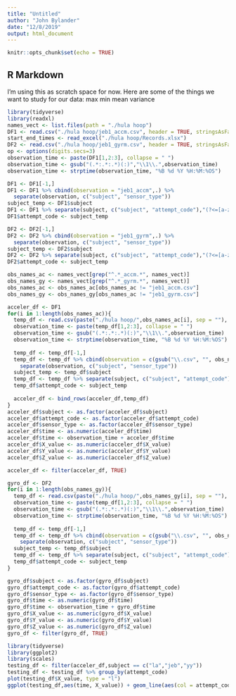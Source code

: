 ```yaml
---
title: "Untitled"
author: "John Bylander"
date: "12/8/2019"
output: html_document
---
```


```r
knitr::opts_chunk$set(echo = TRUE)
```

## R Markdown

I'm using this as scratch space for now. Here are some of the things we want to study for our data:
max
min 
mean
variance

```r
library(tidyverse)
library(readxl)
names_vect <- list.files(path = "./hula hoop")
DF1 <- read.csv("./hula hoop/jeb1_accm.csv", header = TRUE, stringsAsFactors = FALSE)
start_end_times <- read_excel("./hula hoop/Records.xlsx")
DF2 <- read.csv("./hula hoop/jeb1_gyrm.csv", header = TRUE, stringsAsFactors = FALSE)
op <- options(digits.secs=3)
observation_time <- paste(DF1[1,2:3], collapse = " ")
observation_time <- gsub("(.*:.*:.*)(:)","\\1\\.",observation_time)
observation_time <- strptime(observation_time, "%B %d %Y %H:%M:%OS")

DF1 <- DF1[-1,]
DF1 <- DF1 %>% cbind(observation = "jeb1_accm",.) %>% 
  separate(observation, c("subject", "sensor_type"))
subject_temp <- DF1$subject
DF1 <- DF1 %>% separate(subject, c("subject", "attempt_code"),"(?<=[a-z])(?=[0-9])")
DF1$attempt_code <- subject_temp

DF2 <- DF2[-1,]
DF2 <- DF2 %>% cbind(observation = "jeb1_gyrm",.) %>% 
  separate(observation, c("subject", "sensor_type"))
subject_temp <- DF2$subject
DF2 <- DF2 %>% separate(subject, c("subject", "attempt_code"),"(?<=[a-z])(?=[0-9])")
DF2$attempt_code <- subject_temp

obs_names_ac <- names_vect[grep("^.*_accm.*", names_vect)]
obs_names_gy <- names_vect[grep("^.*_gyrm.*", names_vect)]
obs_names_ac <- obs_names_ac[obs_names_ac != "jeb1_accm.csv"]
obs_names_gy <- obs_names_gy[obs_names_ac != "jeb1_gyrm.csv"]

acceler_df <- DF1
for(i in 1:length(obs_names_ac)){
  temp_df <- read.csv(paste("./hula hoop/",obs_names_ac[i], sep = ""), header = TRUE, stringsAsFactors = FALSE)
  observation_time <- paste(temp_df[1,2:3], collapse = " ")
  observation_time <- gsub("(.*:.*:.*)(:)","\\1\\.",observation_time)
  observation_time <- strptime(observation_time, "%B %d %Y %H:%M:%OS")
  
  temp_df <- temp_df[-1,]
  temp_df <- temp_df %>% cbind(observation = c(gsub("\\.csv", "", obs_names_ac[i])),.) %>%
    separate(observation, c("subject", "sensor_type"))
  subject_temp <- temp_df$subject
  temp_df <- temp_df %>% separate(subject, c("subject", "attempt_code"),"(?<=[a-z])(?=[0-9])")
  temp_df$attempt_code <- subject_temp
  
  acceler_df <- bind_rows(acceler_df,temp_df)
}
acceler_df$subject <- as.factor(acceler_df$subject)
acceler_df$attempt_code <- as.factor(acceler_df$attempt_code)
acceler_df$sensor_type <- as.factor(acceler_df$sensor_type)
acceler_df$time <- as.numeric(acceler_df$time)
acceler_df$time <- observation_time + acceler_df$time
acceler_df$X_value <- as.numeric(acceler_df$X_value)
acceler_df$Y_value <- as.numeric(acceler_df$Y_value)
acceler_df$Z_value <- as.numeric(acceler_df$Z_value)

acceler_df <- filter(acceler_df, TRUE)

gyro_df <- DF2
for(i in 1:length(obs_names_gy)){
  temp_df <- read.csv(paste("./hula hoop/",obs_names_gy[i], sep = ""), header = TRUE, stringsAsFactors = FALSE)
  observation_time <- paste(temp_df[1,2:3], collapse = " ")
  observation_time <- gsub("(.*:.*:.*)(:)","\\1\\.",observation_time)
  observation_time <- strptime(observation_time, "%B %d %Y %H:%M:%OS")
  
  temp_df <- temp_df[-1,]
  temp_df <- temp_df %>% cbind(observation = c(gsub("\\.csv", "", obs_names_ac[i])),.) %>%
    separate(observation, c("subject", "sensor_type"))
  subject_temp <- temp_df$subject
  temp_df <- temp_df %>% separate(subject, c("subject", "attempt_code"),"(?<=[a-z])(?=[0-9])")
  temp_df$attempt_code <- subject_temp
}

gyro_df$subject <- as.factor(gyro_df$subject)
gyro_df$attempt_code <- as.factor(gyro_df$attempt_code)
gyro_df$sensor_type <- as.factor(gyro_df$sensor_type)
gyro_df$time <- as.numeric(gyro_df$time)
gyro_df$time <- observation_time + gyro_df$time
gyro_df$X_value <- as.numeric(gyro_df$X_value)
gyro_df$Y_value <- as.numeric(gyro_df$Y_value)
gyro_df$Z_value <- as.numeric(gyro_df$Z_value)
gyro_df <- filter(gyro_df, TRUE)

```

```r
library(tidyverse)
library(ggplot2)
library(scales)
testing_df <- filter(acceler_df,subject == c("la","jeb","yy"))
testing_df <- testing_df %>% group_by(attempt_code) 
plot(testing_df$X_value, type = "l")
ggplot(testing_df,aes(time, X_value)) + geom_line(aes(col = attempt_code)) + scale_x_datetime(breaks=date_breaks(".5 sec"))
```

```r

```

```r

```

```r

```

```r

```

```r

```

```r

```